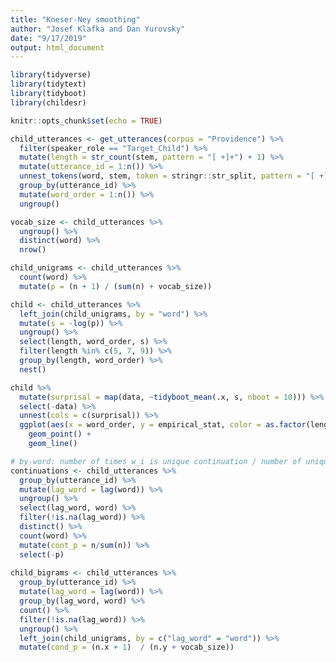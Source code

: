 ```yaml
---
title: "Kneser-Ney smoothing"
author: "Josef Klafka and Dan Yurovsky"
date: "9/17/2019"
output: html_document
---
```


```r
library(tidyverse)
library(tidytext)
library(tidyboot)
library(childesr)

knitr::opts_chunk$set(echo = TRUE)
```

```r

child_utterances <- get_utterances(corpus = "Providence") %>%
  filter(speaker_role == "Target_Child") %>% 
  mutate(length = str_count(stem, pattern = "[ +]+") + 1) %>%
  mutate(utterance_id = 1:n()) %>%
  unnest_tokens(word, stem, token = stringr::str_split, pattern = "[ +]+") %>%
  group_by(utterance_id) %>%
  mutate(word_order = 1:n()) %>%
  ungroup()

vocab_size <- child_utterances %>%
  ungroup() %>%
  distinct(word) %>% 
  nrow()

child_unigrams <- child_utterances %>%
  count(word) %>%
  mutate(p = (n + 1) / (sum(n) + vocab_size))

child <- child_utterances %>%
  left_join(child_unigrams, by = "word") %>%
  mutate(s = -log(p)) %>%
  ungroup() %>%
  select(length, word_order, s) %>%
  filter(length %in% c(5, 7, 9)) %>%
  group_by(length, word_order) %>%
  nest()

child %>%
  mutate(surprisal = map(data, ~tidyboot_mean(.x, s, nboot = 10))) %>%
  select(-data) %>%
  unnest(cols = c(surprisal)) %>%
  ggplot(aes(x = word_order, y = empirical_stat, color = as.factor(length))) + 
    geom_point() +
    geom_line()

# by-word: number of times w_i is unique continuation / number of unique continuations overall
continuations <- child_utterances %>%
  group_by(utterance_id) %>%
  mutate(lag_word = lag(word)) %>%
  ungroup() %>%
  select(lag_word, word) %>%
  filter(!is.na(lag_word)) %>%
  distinct() %>%
  count(word) %>%
  mutate(cont_p = n/sum(n)) %>%
  select(-p)
  
child_bigrams <- child_utterances %>%
  group_by(utterance_id) %>%
  mutate(lag_word = lag(word)) %>%
  group_by(lag_word, word) %>%
  count() %>%
  filter(!is.na(lag_word)) %>%
  ungroup() %>%
  left_join(child_unigrams, by = c("lag_word" = "word")) %>%
  mutate(cond_p = (n.x + 1)  / (n.y + vocab_size)) 

```